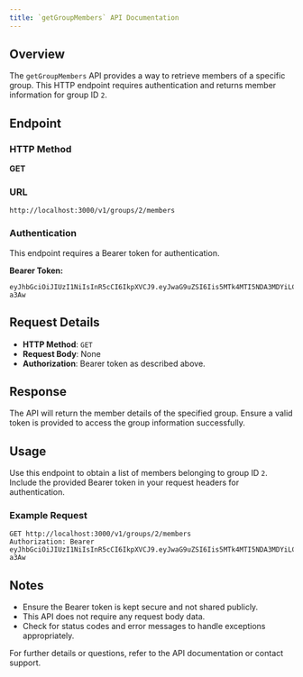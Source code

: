 ```yaml
---
title: `getGroupMembers` API Documentation
---
```


## Overview

The `getGroupMembers` API provides a way to retrieve members of a specific group. This HTTP endpoint requires authentication and returns member information for group ID `2`.

## Endpoint

### HTTP Method

**GET**

### URL

```
http://localhost:3000/v1/groups/2/members
```

### Authentication

This endpoint requires a Bearer token for authentication.

**Bearer Token:**

```
eyJhbGciOiJIUzI1NiIsInR5cCI6IkpXVCJ9.eyJwaG9uZSI6Iis5MTk4MTI5NDA3MDYiLCJ1aWQiOiI1Z2VhcGdhcHhzIn0.yNyKfoOQouzSNDwp_5rJ9CAEMVJo5uqueJHNpG-a3Aw
```

## Request Details

- **HTTP Method**: `GET`
- **Request Body**: None
- **Authorization**: Bearer token as described above.

## Response

The API will return the member details of the specified group. Ensure a valid token is provided to access the group information successfully.

## Usage

Use this endpoint to obtain a list of members belonging to group ID `2`. Include the provided Bearer token in your request headers for authentication.

### Example Request

```http
GET http://localhost:3000/v1/groups/2/members
Authorization: Bearer eyJhbGciOiJIUzI1NiIsInR5cCI6IkpXVCJ9.eyJwaG9uZSI6Iis5MTk4MTI5NDA3MDYiLCJ1aWQiOiI1Z2VhcGdhcHhzIn0.yNyKfoOQouzSNDwp_5rJ9CAEMVJo5uqueJHNpG-a3Aw
```

## Notes

- Ensure the Bearer token is kept secure and not shared publicly.
- This API does not require any request body data.
- Check for status codes and error messages to handle exceptions appropriately.

For further details or questions, refer to the API documentation or contact support.